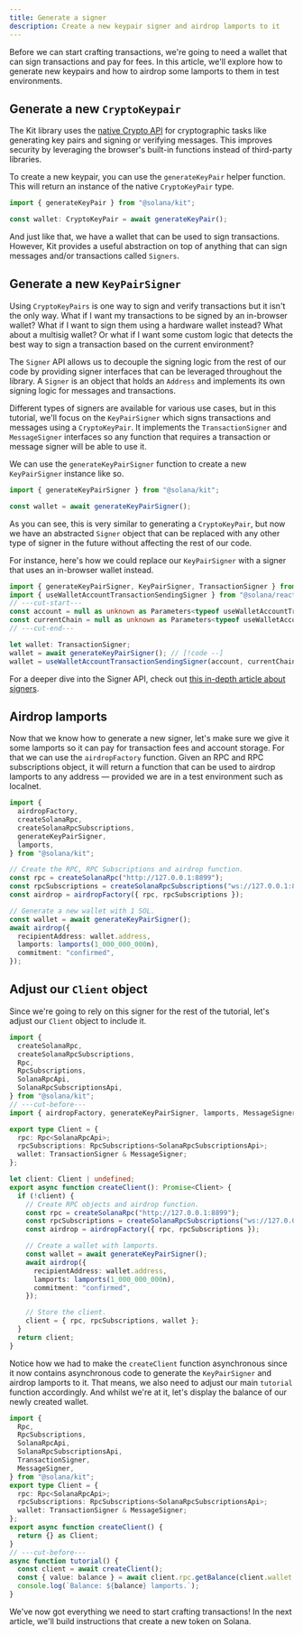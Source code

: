 ```yaml
---
title: Generate a signer
description: Create a new keypair signer and airdrop lamports to it
---
```


Before we can start crafting transactions, we're going to need a wallet that can sign transactions and pay for fees. In this article, we'll explore how to generate new keypairs and how to airdrop some lamports to them in test environments.

## Generate a new `CryptoKeypair`

The Kit library uses the [native Crypto API](https://developer.mozilla.org/en-US/docs/Web/API/Crypto) for cryptographic tasks like generating key pairs and signing or verifying messages. This improves security by leveraging the browser's built-in functions instead of third-party libraries.

To create a new keypair, you can use the `generateKeyPair` helper function. This will return an instance of the native `CryptoKeyPair` type.

```ts twoslash
import { generateKeyPair } from "@solana/kit";

const wallet: CryptoKeyPair = await generateKeyPair();
```

And just like that, we have a wallet that can be used to sign transactions. However, Kit provides a useful abstraction on top of anything that can sign messages and/or transactions called `Signers`.

## Generate a new `KeyPairSigner`

Using `CryptoKeyPairs` is one way to sign and verify transactions but it isn't the only way. What if I want my transactions to be signed by an in-browser wallet? What if I want to sign them using a hardware wallet instead? What about a multisig wallet? Or what if I want some custom logic that detects the best way to sign a transaction based on the current environment?

The `Signer` API allows us to decouple the signing logic from the rest of our code by providing signer interfaces that can be leveraged throughout the library. A `Signer` is an object that holds an `Address` and implements its own signing logic for messages and transactions.

Different types of signers are available for various use cases, but in this tutorial, we'll focus on the `KeyPairSigner` which signs transactions and messages using a `CryptoKeyPair`. It implements the `TransactionSigner` and `MessageSigner` interfaces so any function that requires a transaction or message signer will be able to use it.

We can use the `generateKeyPairSigner` function to create a new `KeyPairSigner` instance like so.

```ts twoslash
import { generateKeyPairSigner } from "@solana/kit";

const wallet = await generateKeyPairSigner();
```

As you can see, this is very similar to generating a `CryptoKeyPair`, but now we have an abstracted `Signer` object that can be replaced with any other type of signer in the future without affecting the rest of our code.

For instance, here's how we could replace our `KeyPairSigner` with a signer that uses an in-browser wallet instead.

```ts twoslash
import { generateKeyPairSigner, KeyPairSigner, TransactionSigner } from "@solana/kit";
import { useWalletAccountTransactionSendingSigner } from "@solana/react";
// ---cut-start---
const account = null as unknown as Parameters<typeof useWalletAccountTransactionSendingSigner>[0];
const currentChain = null as unknown as Parameters<typeof useWalletAccountTransactionSendingSigner>[1];
// ---cut-end---

let wallet: TransactionSigner;
wallet = await generateKeyPairSigner(); // [!code --]
wallet = useWalletAccountTransactionSendingSigner(account, currentChain); // [!code ++]
```

For a deeper dive into the Signer API, check out [this in-depth article about signers](/docs/concepts/signers).

## Airdrop lamports

Now that we know how to generate a new signer, let's make sure we give it some lamports so it can pay for transaction fees and account storage. For that we can use the `airdropFactory` function. Given an RPC and RPC subscriptions object, it will return a function that can be used to airdrop lamports to any address — provided we are in a test environment such as localnet.

```ts twoslash
import {
  airdropFactory,
  createSolanaRpc,
  createSolanaRpcSubscriptions,
  generateKeyPairSigner,
  lamports,
} from "@solana/kit";

// Create the RPC, RPC Subscriptions and airdrop function.
const rpc = createSolanaRpc("http://127.0.0.1:8899");
const rpcSubscriptions = createSolanaRpcSubscriptions("ws://127.0.0.1:8900");
const airdrop = airdropFactory({ rpc, rpcSubscriptions });

// Generate a new wallet with 1 SOL.
const wallet = await generateKeyPairSigner();
await airdrop({
  recipientAddress: wallet.address,
  lamports: lamports(1_000_000_000n),
  commitment: "confirmed",
});
```

## Adjust our `Client` object

Since we're going to rely on this signer for the rest of the tutorial, let's adjust our `Client` object to include it.

```ts twoslash title="src/client.ts"
import {
  createSolanaRpc,
  createSolanaRpcSubscriptions,
  Rpc,
  RpcSubscriptions,
  SolanaRpcApi,
  SolanaRpcSubscriptionsApi,
} from "@solana/kit";
// ---cut-before---
import { airdropFactory, generateKeyPairSigner, lamports, MessageSigner, TransactionSigner } from "@solana/kit";

export type Client = {
  rpc: Rpc<SolanaRpcApi>;
  rpcSubscriptions: RpcSubscriptions<SolanaRpcSubscriptionsApi>;
  wallet: TransactionSigner & MessageSigner;
};

let client: Client | undefined;
export async function createClient(): Promise<Client> {
  if (!client) {
    // Create RPC objects and airdrop function.
    const rpc = createSolanaRpc("http://127.0.0.1:8899");
    const rpcSubscriptions = createSolanaRpcSubscriptions("ws://127.0.0.1:8900");
    const airdrop = airdropFactory({ rpc, rpcSubscriptions });

    // Create a wallet with lamports.
    const wallet = await generateKeyPairSigner();
    await airdrop({
      recipientAddress: wallet.address,
      lamports: lamports(1_000_000_000n),
      commitment: "confirmed",
    });

    // Store the client.
    client = { rpc, rpcSubscriptions, wallet };
  }
  return client;
}
```

Notice how we had to make the `createClient` function asynchronous since it now contains asynchronous code to generate the `KeyPairSigner` and airdrop lamports to it. That means, we also need to adjust our main `tutorial` function accordingly. And whilst we're at it, let's display the balance of our newly created wallet.

```ts twoslash title="src/index.ts"
import {
  Rpc,
  RpcSubscriptions,
  SolanaRpcApi,
  SolanaRpcSubscriptionsApi,
  TransactionSigner,
  MessageSigner,
} from "@solana/kit";
export type Client = {
  rpc: Rpc<SolanaRpcApi>;
  rpcSubscriptions: RpcSubscriptions<SolanaRpcSubscriptionsApi>;
  wallet: TransactionSigner & MessageSigner;
};
export async function createClient() {
  return {} as Client;
}
// ---cut-before---
async function tutorial() {
  const client = await createClient();
  const { value: balance } = await client.rpc.getBalance(client.wallet.address).send();
  console.log(`Balance: ${balance} lamports.`);
}
```

We've now got everything we need to start crafting transactions! In the next article, we'll build instructions that create a new token on Solana.
